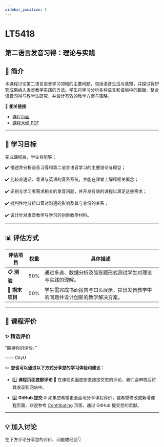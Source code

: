 ```yaml
---
sidebar_position: 1
---
```


# LT5418
## 第二语言发音习得：理论与实践

## **📘 简介**
本课程讨论第二语言语音学习领域的主要问题，包括语音生成与感知，并探讨将研究成果纳入发音教学实践的方法。学生将学习分析多种语言和语境中的数据，整合语音习得与教学法研究，并设计有效的教学方案与策略。

🔗 **相关链接**
- [课程页面](https://www.cityu.edu.hk/catalogue/pg/202425/course/LT5418.htm)
- [课程大纲 PDF](https://www.cityu.edu.hk/catalogue/pg/202425/course/LT5418.pdf)

---

## **🎯 学习目标**

完成课程后，学生将能够：

✔️ 描述并分析语音习得和第二语言语音学习的主要理论与模型；

✔️ 比较普通话、粤语与英语的音系系统，并能在课堂上解释相关概念；

✔️ 识别与学习者需求相关的发音问题，并开发有效的课程以满足这些需求；

✔️ 批判性地分析口音对沟通的影响及其与身份的关系；

✔️ 设计针对发音教学与学习的创新教学材料。

---

## **📊 评估方式**

| **评估项目**                | **权重** | **具体描述**                                                                                     |
|----------------------------|---------|-----------------------------------------------------------------------------------------------|
| **📋 测验**                | 50%     | 通过多选、数据分析及简答题形式测试学生对理论与实践的理解。                                              |
| **📄 期末项目**             | 50%     | 学生需完成书面报告与口头展示，提出发音教学中的问题并设计创新的教学解决方案。                                     |

---

## **💬 课程评价**

### ✨ **精选评价**
<div className={commentStyles.commentBox}>
    <p className={commentStyles.commentText}>
        “期待你的评价。”
    </p>
    <p className={commentStyles.commentAuthor}>—— CityU</p>
</div>

✏️ **您也可以通过以下方式分享您的学习体验和建议：**

- 1️⃣ **课程页面底部评论**
💬 在课程页面底部直接提交您的评论，我们会审核后将其收录到网站中。

- 2️⃣ **GitHub 提交**
🌐 如果您希望更全面地分享课程评价，或希望修改或新增课程页面，欢迎参考 [Contributing](https://penjc.github.io/CityU/contributing) 页面，通过 GitHub 提交您的贡献。

---

## **💡 加入讨论**

在下方评论分享您的评价、问题或经验👇
<Utterances />
